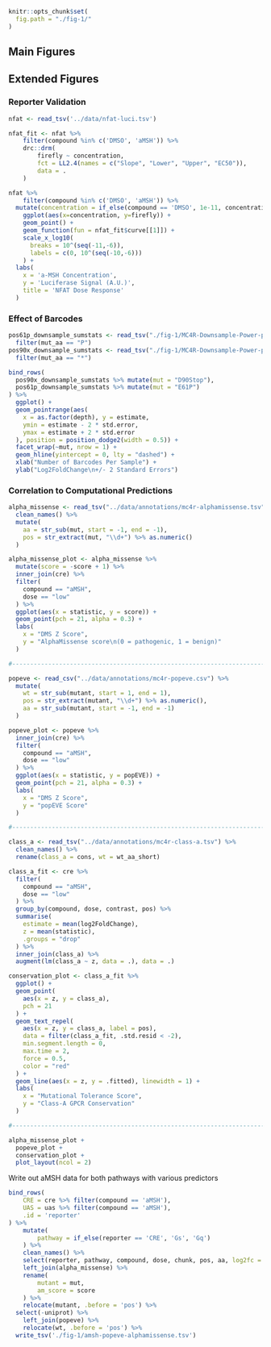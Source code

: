 ```r
knitr::opts_chunk$set(
  fig.path = "./fig-1/"
)
```

## Main Figures

## Extended Figures

### Reporter Validation

```r
nfat <- read_tsv('../data/nfat-luci.tsv')

nfat_fit <- nfat %>% 
    filter(compound %in% c('DMSO', 'aMSH')) %>% 
    drc::drm(
        firefly ~ concentration,
        fct = LL2.4(names = c("Slope", "Lower", "Upper", "EC50")),
        data = .
    ) 

nfat %>% 
    filter(compound %in% c('DMSO', 'aMSH')) %>% 
  mutate(concentration = if_else(compound == 'DMSO', 1e-11, concentration)) %>% 
    ggplot(aes(x=concentration, y=firefly)) +
    geom_point() +
    geom_function(fun = nfat_fit$curve[[1]]) +
    scale_x_log10(
      breaks = 10^(seq(-11,-6)),
      labels = c(0, 10^(seq(-10,-6)))
    ) +
  labs(
    x = 'a-MSH Concentration',
    y = 'Luciferase Signal (A.U.)',
    title = 'NFAT Dose Response'
  )
```

### Effect of Barcodes

```r
pos61p_downsample_sumstats <- read_tsv("./fig-1/MC4R-Downsample-Power-pos61P-downsample.tsv") %>%
  filter(mut_aa == "P")
pos90x_downsample_sumstats <- read_tsv("./fig-1/MC4R-Downsample-Power-pos90X-downsample.tsv") %>%
  filter(mut_aa == "*")

bind_rows(
  pos90x_downsample_sumstats %>% mutate(mut = "D90Stop"),
  pos61p_downsample_sumstats %>% mutate(mut = "E61P")
) %>%
  ggplot() +
  geom_pointrange(aes(
    x = as.factor(depth), y = estimate,
    ymin = estimate - 2 * std.error,
    ymax = estimate + 2 * std.error
  ), position = position_dodge2(width = 0.5)) +
  facet_wrap(~mut, nrow = 1) +
  geom_hline(yintercept = 0, lty = "dashed") +
  xlab("Number of Barcodes Per Sample") +
  ylab("Log2FoldChange\n+/- 2 Standard Errors")
```

### Correlation to Computational Predictions

```r
alpha_missense <- read_tsv("../data/annotations/mc4r-alphamissense.tsv") %>%
  clean_names() %>%
  mutate(
    aa = str_sub(mut, start = -1, end = -1),
    pos = str_extract(mut, "\\d+") %>% as.numeric()
  )

alpha_missense_plot <- alpha_missense %>%
  mutate(score = -score + 1) %>%
  inner_join(cre) %>%
  filter(
    compound == "aMSH",
    dose == "low"
  ) %>%
  ggplot(aes(x = statistic, y = score)) +
  geom_point(pch = 21, alpha = 0.3) +
  labs(
    x = "DMS Z Score",
    y = "AlphaMissense score\n(0 = pathogenic, 1 = benign)"
  )

#-------------------------------------------------------------------------------

popeve <- read_csv("../data/annotations/mc4r-popeve.csv") %>%
  mutate(
    wt = str_sub(mutant, start = 1, end = 1),
    pos = str_extract(mutant, "\\d+") %>% as.numeric(),
    aa = str_sub(mutant, start = -1, end = -1)
  )

popeve_plot <- popeve %>%
  inner_join(cre) %>%
  filter(
    compound == "aMSH",
    dose == "low"
  ) %>%
  ggplot(aes(x = statistic, y = popEVE)) +
  geom_point(pch = 21, alpha = 0.3) +
  labs(
    x = "DMS Z Score",
    y = "popEVE Score"
  )

#-------------------------------------------------------------------------------

class_a <- read_tsv("../data/annotations/mc4r-class-a.tsv") %>%
  clean_names() %>%
  rename(class_a = cons, wt = wt_aa_short)

class_a_fit <- cre %>%
  filter(
    compound == "aMSH",
    dose == "low"
  ) %>%
  group_by(compound, dose, contrast, pos) %>%
  summarise(
    estimate = mean(log2FoldChange),
    z = mean(statistic),
    .groups = "drop"
  ) %>%
  inner_join(class_a) %>%
  augment(lm(class_a ~ z, data = .), data = .)

conservation_plot <- class_a_fit %>%
  ggplot() +
  geom_point(
    aes(x = z, y = class_a),
    pch = 21
  ) +
  geom_text_repel(
    aes(x = z, y = class_a, label = pos),
    data = filter(class_a_fit, .std.resid < -2),
    min.segment.length = 0,
    max.time = 2,
    force = 0.5,
    color = "red"
  ) +
  geom_line(aes(x = z, y = .fitted), linewidth = 1) +
  labs(
    x = "Mutational Tolerance Score",
    y = "Class-A GPCR Conservation"
  )

#-------------------------------------------------------------------------------

alpha_missense_plot +
  popeve_plot +
  conservation_plot +
  plot_layout(ncol = 2)
```


Write out aMSH data for both pathways with various predictors

```r
bind_rows(
    CRE = cre %>% filter(compound == 'aMSH'),
    UAS = uas %>% filter(compound == 'aMSH'),
    .id = 'reporter'
) %>% 
    mutate(
        pathway = if_else(reporter == 'CRE', 'Gs', 'Gq')
    ) %>% 
    clean_names() %>% 
    select(reporter, pathway, compound, dose, chunk, pos, aa, log2fc = log2fold_change, std_error = log2std_error, statistic, p_value, p_adj) %>% 
    left_join(alpha_missense) %>% 
    rename(
        mutant = mut,
        am_score = score
    ) %>% 
    relocate(mutant, .before = 'pos') %>% 
  select(-uniprot) %>% 
    left_join(popeve) %>% 
    relocate(wt, .before = 'pos') %>% 
  write_tsv('./fig-1/amsh-popeve-alphamissense.tsv')
```